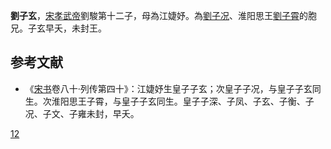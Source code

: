 {{otheruses|subject=刘宋皇子劉子玄|other=唐朝历史学家劉子玄|刘知几}}
'''劉子玄'''，[[宋孝武帝|宋孝武帝]]劉駿第十二子，母為江婕妤。為[[劉子况|劉子况]]、淮阳思王[[劉子霄|劉子霄]]的胞兄。子玄早夭，未封王。

==参考文献 ==
*《[[宋书|宋书]]卷八十·列传第四十》：江婕妤生皇子子玄；次皇子子况，与皇子子玄同生。次淮阳思王子霄，与皇子子玄同生。皇子子深、子凤、子玄、子衡、子况、子文、子雍未封，早夭。

{{宋朝人物小作品}}
[[Category:宋孝武帝皇子|12]]